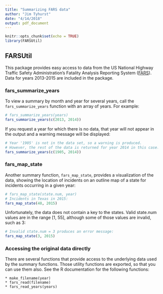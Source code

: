 ```yaml
---
title: "Summarizing FARS data"
author: "Jim Tyhurst"
date: "4/14/2018"
output: pdf_document
---
```


```r
knitr::opts_chunk$set(echo = TRUE)
library(FARSUtil)
```

## FARSUtil

This package provides easy access to data from the US National Highway Traffic Safety Administration's Fatality Analysis Reporting System ([FARS](https://www.nhtsa.gov/research-data/fatality-analysis-reporting-system-fars)). Data for years 2013-2015 are included in the package.

### fars_summarize_years
To view a summary by month and year for several years, call the `fars_summarize_years` function with an array of years. For example:

```r
# fars_summarize_years(years)
fars_summarize_years(c(2013, 2014))
```

If you request a year for which there is no data, that year will not appear in the output and a warning message will be displayed:
```r
# Year '1905' is not in the data set, so a warning is produced.
# However, the rest of the data is returned for year 2014 in this case:
fars_summarize_years(c(1905, 2014))
```

### fars_map_state
Another summary function, `fars_map_state`, provides a visualization of the data, showing the location of incidents on an outline map of a state for incidents occurring in a given year:
```r
# fars_map_state(state.num, year)
# Incidents in Texas in 2015:
fars_map_state(48, 2015)
```

Unfortunately, the data does not contain a key to the states. Valid state.num values are in the range [1, 55], although some of those values are invalid, such as 3:
```r
# Invalid state.num = 3 produces an error message:
fars_map_state(3, 2015)
```

### Accessing the original data directly
There are several functions that provide access to the underlying data used by the summary functions. Those utility functions are exported, so that you can use them also. See the R documentation for the following functions:

    * make_filename(year)
    * fars_read(filename)
    * fars_read_years(years)
